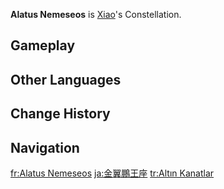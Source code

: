 {{Constellation Overview Infobox
|title     = Alatus Nemeseos
|character = Xiao
|meaning   = Winged Nemesis
}}
'''Alatus Nemeseos''' is [[Xiao]]'s Constellation.

==Gameplay==
{{Constellation Table|Xiao}}

==Other Languages==
{{Other Languages
|en      = Alatus Nemeseos
|en_lang = la
|en_tl   = Winged Nemesis
|zhs     = 金翅鹏王座
|zhs_rm  = Jīnchì Péngwáng-zuò
|zht     = 金翅鵬王座
|zht_rm  = Jīnchì Péngwáng-zuò
|zh_tl   = Golden Winged Peng King Constellation
|ja      = 金翼鵬王座
|ja_rm   = Kin'yoku Hou'ou-za{{Assumed}}
|ja_tl   = Golden Winged Peng King Constellation
|ko      = 황금날개천붕왕자리
|ko_rm   = Hwanggeum Nalgae Cheonbungwang-jari
|ko_tl   = Golden Winged Sky Peng King Constellation
|es      = Alatus Nemeseos
|fr      = Alatus Nemeseos
|ru      = Златокрылая Птица
|ru_tl   = Golden-Winged Bird
|th      = Alatus Nemeseos
|vi      = {{tt|Cung|宫}} {{tt|Kim Sí Bằng Vương|金翅鹏王}}
|vi_tl   = Golden Winged Peng King Constellation{{Sino|vi|part=1}}
|de      = Alatus Nemeseos
|id      = Alatus Nemeseos
|pt      = Alatus Nemeseos
|tr      = Altın Kanatlar
|tr_tl   = 
|it      = Alatus Nemeseos
}}

==Change History==
{{Change History|1.3}}

==Navigation==
{{Constellation Navbox}}

[[fr:Alatus Nemeseos]]
[[ja:金翼鵬王座]]
[[tr:Altın Kanatlar]]